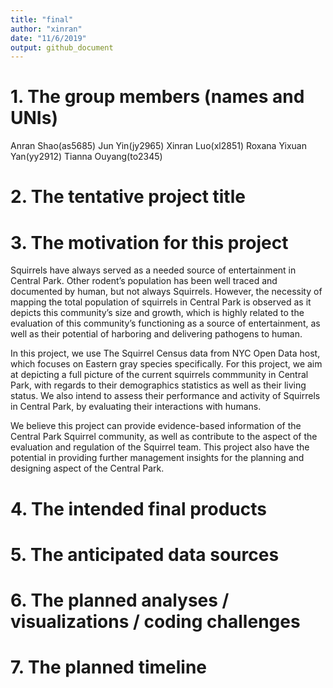 ```yaml
---
title: "final"
author: "xinran"
date: "11/6/2019"
output: github_document
---
```

# 1. The group members (names and UNIs)
Anran Shao(as5685)
Jun Yin(jy2965)
Xinran Luo(xl2851)
Roxana Yixuan Yan(yy2912)
Tianna Ouyang(to2345)

# 2. The tentative project title




# 3. The motivation for this project

Squirrels have always served as a needed source of entertainment in Central Park. Other rodent's population has been well traced and documented by human, but not always Squirrels. However, the necessity of mapping the total population of squirrels in Central Park is observed as it depicts this community's size and growth, which is highly related to the evaluation of this community's functioning as a source of entertainment, as well as their potential of harboring and delivering pathogens to human.

In this project, we use The Squirrel Census data from NYC Open Data host, which focuses on Eastern gray species specifically. For this project, we aim at depicting a full picture of the current squirrels commmunity in Central Park, with regards to their demographics statistics as well as their living status. We also intend to assess their performance and activity of Squirrels in Central Park, by evaluating their interactions with humans.

We believe this project can provide evidence-based information of the Central Park Squirrel community, as well as contribute to the aspect of the evaluation and regulation of the Squirrel team. This project also have the potential in providing further management insights for the planning and designing aspect of the Central Park. 







# 4. The intended final products


# 5. The anticipated data sources



# 6. The planned analyses / visualizations / coding challenges


# 7. The planned timeline

